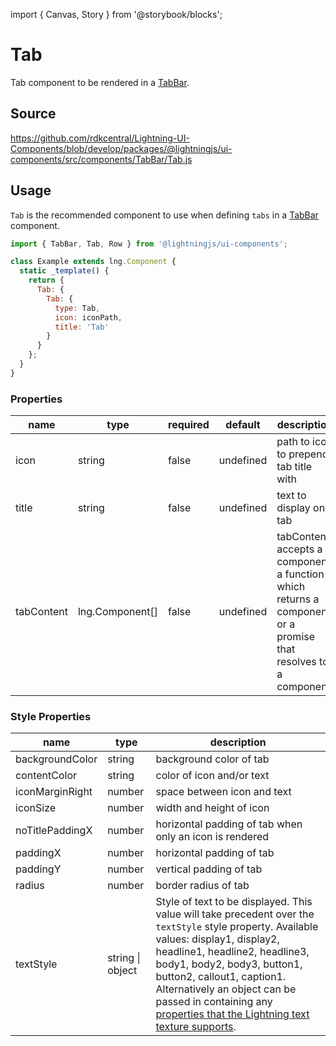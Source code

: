 ﻿import { Canvas, Story } from '@storybook/blocks';

# Tab

Tab component to be rendered in a [TabBar](/docs/elements-tabbar--basic).

## Source

https://github.com/rdkcentral/Lightning-UI-Components/blob/develop/packages/@lightningjs/ui-components/src/components/TabBar/Tab.js

## Usage

`Tab` is the recommended component to use when defining `tabs` in a [TabBar](/docs/elements-tabbar--basic) component.

```js
import { TabBar, Tab, Row } from '@lightningjs/ui-components';

class Example extends lng.Component {
  static _template() {
    return {
      Tab: {
        Tab: {
          type: Tab,
          icon: iconPath,
          title: 'Tab'
        }
      }
    };
  }
}
```

<Canvas>
  <Story id="layout-tab--tab" />
</Canvas>

### Properties

| name       | type                                                    | required | default   | description                                                                                                     |
| ---------- | ------------------------------------------------------- | -------- | --------- | --------------------------------------------------------------------------------------------------------------- |
| icon       | string                                                  | false    | undefined | path to icon to prepend tab title with                                                                          |
| title      | string                                                  | false    | undefined | text to display on tab                                                                                          |
| tabContent | <DocsLink id="lng.Component">lng.Component[]</DocsLink> | false    | undefined | tabContent accepts a component, a function which returns a component, or a promise that resolves to a component |

### Style Properties

| name            | type             | description                                                                                                                                                                                                                                                                                                                                                                                                                                          |
| --------------- | ---------------- | ---------------------------------------------------------------------------------------------------------------------------------------------------------------------------------------------------------------------------------------------------------------------------------------------------------------------------------------------------------------------------------------------------------------------------------------------------- |
| backgroundColor | string           | background color of tab                                                                                                                                                                                                                                                                                                                                                                                                                              |
| contentColor    | string           | color of icon and/or text                                                                                                                                                                                                                                                                                                                                                                                                                            |
| iconMarginRight | number           | space between icon and text                                                                                                                                                                                                                                                                                                                                                                                                                          |
| iconSize        | number           | width and height of icon                                                                                                                                                                                                                                                                                                                                                                                                                             |
| noTitlePaddingX | number           | horizontal padding of tab when only an icon is rendered                                                                                                                                                                                                                                                                                                                                                                                              |
| paddingX        | number           | horizontal padding of tab                                                                                                                                                                                                                                                                                                                                                                                                                            |
| paddingY        | number           | vertical padding of tab                                                                                                                                                                                                                                                                                                                                                                                                                              |
| radius          | number           | border radius of tab                                                                                                                                                                                                                                                                                                                                                                                                                                 |
| textStyle       | string \| object | Style of text to be displayed. This value will take precedent over the `textStyle` style property. Available values: display1, display2, headline1, headline2, headline3, body1, body2, body3, button1, button2, callout1, caption1. Alternatively an object can be passed in containing any [properties that the Lightning text texture supports](https://lightningjs.io/docs/#/lightning-core-reference/RenderEngine/Textures/Text?id=properties). |

